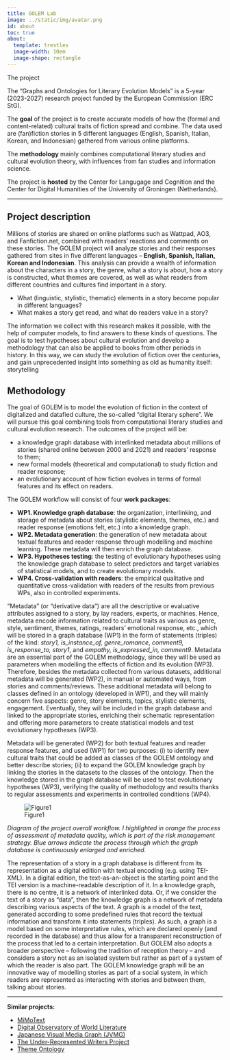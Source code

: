 ```yaml
---
title: GOLEM Lab
image: ../static/img/avatar.png
id: about
toc: true
about:
  template: trestles
  image-width: 10em
  image-shape: rectangle
---
```


::: habout
The project
:::

The "Graphs and Ontologies for Literary Evolution Models" is a 5-year (2023-2027) research project funded by the European Commission (ERC StG).

The **goal** of the project is to create accurate models of how the (formal and content-related) cultural traits of fiction spread and combine. The data used are (fan)fiction stories in 5 different languages (English, Spanish, Italian, Korean, and Indonesian) gathered from various online platforms.

The **methodology** mainly combines computational literary studies and cultural evolution theory, with influences from fan studies and information science.

The project is **hosted** by the Center for Langugage and Cognition and the Center for Digital Humanities of the University of Groningen (Netherlands).

------------------------------------------------------------------------

## Project description

Millions of stories are shared on online platforms such as Wattpad, AO3, and Fanfiction.net, combined with readers' reactions and comments on these stories. The GOLEM project will analyze stories and their responses gathered from sites in five different languages -- **English, Spanish, Italian, Korean and Indonesian**. This analysis can provide a wealth of information about the characters in a story, the genre, what a story is about, how a story is constructed, what themes are covered, as well as what readers from different countries and cultures find important in a story.

-   What (linguistic, stylistic, thematic) elements in a story become popular in different languages?
-   What makes a story get read, and what do readers value in a story?

The information we collect with this research makes it possible, with the help of computer models, to find answers to these kinds of questions. The goal is to test hypotheses about cultural evolution and develop a methodology that can also be applied to books from other periods in history. In this way, we can study the evolution of fiction over the centuries, and gain unprecedented insight into something as old as humanity itself: storytelling

## Methodology

The goal of GOLEM is to model the evolution of fiction in the context of digitalized and datafied culture, the so-called "digital literary sphere". We will pursue this goal combining tools from computational literary studies and cultural evolution research. The outcomes of the project will be:

-   a knowledge graph database with interlinked metadata about millions of stories (shared online between 2000 and 2021) and readers' response to them;
-   new formal models (theoretical and computational) to study fiction and reader response;
-   an evolutionary account of how fiction evolves in terms of formal features and its effect on readers.

The GOLEM workflow will consist of four **work packages**:

-   **WP1. Knowledge graph database**: the organization, interlinking, and storage of metadata about stories (stylistic elements, themes, etc.) and reader response (emotions felt, etc.) into a knowledge graph.
-   **WP2. Metadata generation**: the generation of new metadata about textual features and reader response through modelling and machine learning. These metadata will then enrich the graph database.
-   **WP3. Hypotheses testing**: the testing of evolutionary hypotheses using the knowledge graph database to select predictors and target variables of statistical models, and to create evolutionary models.
-   **WP4. Cross-validation with readers**: the empirical qualitative and quantitative cross-validation with readers of the results from previous WPs, also in controlled experiments.

"Metadata" (or "derivative data") are all the descriptive or evaluative attributes assigned to a story, by lay readers, experts, or machines. Hence, metadata encode information related to cultural traits as various as genre, style, sentiment, themes, ratings, readers' emotional response, etc., which will be stored in a graph database (WP1) in the form of statements (triples) of the kind: *story1, is_instance_of, genre_romance*, *comment9, is_response_to, story1*, and *empathy, is_expressed_in, comment9*. Metadata are an essential part of the GOLEM methodology, since they will be used as parameters when modelling the effects of fiction and its evolution (WP3). Therefore, besides the metadata collected from various datasets, additional metadata will be generated (WP2), in manual or automated ways, from stories and comments/reviews. These additional metadata will belong to classes defined in an ontology (developed in WP1), and they will mainly concern five aspects: genre, story elements, topics, stylistic elements, engagement. Eventually, they will be included in the graph database and linked to the appropriate stories, enriching their schematic representation and offering more parameters to create statistical models and test evolutionary hypotheses (WP3).

Metadata will be generated (WP2) for both textual features and reader response features, and used (WP1) for two purposes: (i) to identify new cultural traits that could be added as classes of the GOLEM ontology and better describe stories; (ii) to expand the GOLEM knowledge graph by linking the stories in the datasets to the classes of the ontology. Then the knowledge stored in the graph database will be used to test evolutionary hypotheses (WP3), verifying the quality of methodology and results thanks to regular assessments and experiments in controlled conditions (WP4).

![Figure1](../static/img/fig1.png){out-width="200%"}

*Diagram of the project overall workflow. I highlighted in orange the process of assessment of metadata quality, which is part of the risk management strategy. Blue arrows indicate the process through which the graph database is continuously enlarged and enriched.*

The representation of a story in a graph database is different from its representation as a digital edition with textual encoding (e.g. using TEI-XML). In a digital edition, the text-as-an-object is the starting point and the TEI version is a machine-readable description of it. In a knowledge graph, there is no centre, it is a network of interlinked data. Or, if we consider the text of a story as "data", then the knowledge graph is a network of metadata describing various aspects of the text. A graph is a model of the text, generated according to some predefined rules that record the textual information and transform it into statements (triples). As such, a graph is a model based on some interpretative rules, which are declared openly (and recorded in the database) and thus allow for a transparent reconstruction of the process that led to a certain interpretation. But GOLEM also adopts a broader perspective -- following the tradition of reception theory -- and considers a story not as an isolated system but rather as part of a system of which the reader is also part. The GOLEM knowledge graph will be an innovative way of modelling stories as part of a social system, in which readers are represented as interacting with stories and between them, talking about stories.

------------------------------------------------------------------------

**Similar projects:**

- [MiMoText](https://mimotext.uni-trier.de/en)
- [Digital Observatory of World Literature](https://www.temporal-communities.de/research/digital-communities/projects/digital-observatory-world-literature)
- [Japanese Visual Media Graph (JVMG)](https://jvmg.iuk.hdm-stuttgart.de)
- [The Under-Represented Writers Project](https://underrepresented.di.unito.it)
- [Theme Ontology](https://github.com/theme-ontology/theming)

